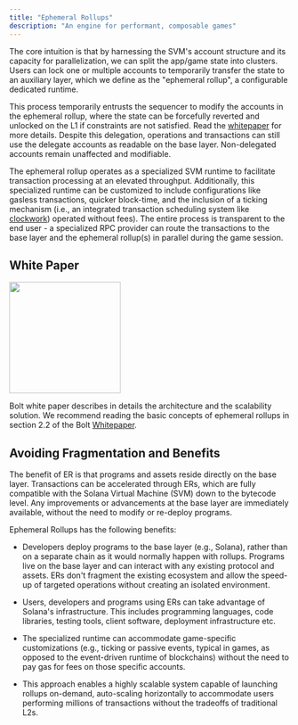 ```yaml
---
title: "Ephemeral Rollups"
description: "An engine for performant, composable games"
---
```


The core intuition is that by harnessing the SVM's account structure and its capacity for parallelization, we can split the app/game state into clusters. Users can lock one or multiple accounts to temporarily transfer the state to an auxiliary layer, which we define as the "ephemeral rollup", a configurable dedicated runtime.

This process temporarily entrusts the sequencer to modify the accounts in the ephemeral rollup, where the state can be forcefully reverted and unlocked on the L1 if constraints are not satisfied. Read the [whitepaper](https://arxiv.org/abs/2311.02650) for more details. Despite this delegation, operations and transactions can still use the delegate accounts as readable on the base layer. Non-delegated accounts remain unaffected and modifiable.

The ephemeral rollup operates as a specialized SVM runtime to facilitate transaction processing at an elevated throughput. Additionally, this specialized runtime can be customized to include configurations like gasless transactions, quicker block-time, and the inclusion of a ticking mechanism (i.e., an integrated transaction scheduling system like [clockwork](https://github.com/clockwork-xyz/clockwork)) operated without fees). The entire process is transparent to the end user - a specialized RPC provider can route the transactions to the base layer and the ephemeral rollup(s) in parallel during the game session.

## White Paper

<img height="200" src="/images/ER_diagram.png" />

Bolt white paper describes in details the architecture and the scalability solution. We recommend reading the basic concepts of ephemeral rollups in section 2.2 of the Bolt [Whitepaper](https://arxiv.org/abs/2311.02650).


## Avoiding Fragmentation and Benefits

The benefit of ER is that programs and assets reside directly on the base layer. Transactions can be accelerated through ERs, which are fully compatible with the Solana Virtual Machine (SVM) down to the bytecode level. Any improvements or advancements at the base layer are immediately available, without the need to modify or re-deploy programs.

Ephemeral Rollups has the following benefits:

- Developers deploy programs to the base layer (e.g., Solana), rather than on a separate chain as it would normally happen with rollups. Programs live on the base layer and can interact with any existing protocol and assets. ERs don't fragment the existing ecosystem and allow the speed-up of targeted operations without creating an isolated environment.

- Users, developers and programs using ERs can take advantage of Solana's infrastructure. This includes programming languages, code libraries, testing tools, client software, deployment infrastructure etc.

- The specialized runtime can accommodate game-specific customizations (e.g., ticking or passive events, typical in games, as opposed to the event-driven runtime of blockchains) without the need to pay gas for fees on those specific accounts.

- This approach enables a highly scalable system capable of launching rollups on-demand, auto-scaling horizontally to accommodate users performing millions of transactions without the tradeoffs of traditional L2s.

